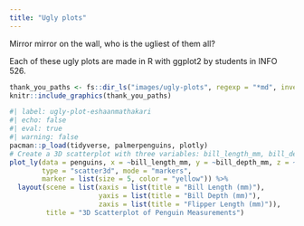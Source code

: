 ```yaml
---
title: "Ugly plots"
---
```


Mirror mirror on the wall, who is the ugliest of them all?

Each of these ugly plots are made in R with ggplot2 by students in INFO 526.

```r
thank_you_paths <- fs::dir_ls("images/ugly-plots", regexp = "*md", invert = TRUE)
knitr::include_graphics(thank_you_paths)
```

```r
#| label: ugly-plot-eshaanmathakari
#| echo: false
#| eval: true
#| warning: false
pacman::p_load(tidyverse, palmerpenguins, plotly)
# Create a 3D scatterplot with three variables: bill_length_mm, bill_depth_mm, and flipper_length_mm
plot_ly(data = penguins, x = ~bill_length_mm, y = ~bill_depth_mm, z = ~flipper_length_mm, 
        type = "scatter3d", mode = "markers", 
        marker = list(size = 5, color = "yellow")) %>%
  layout(scene = list(xaxis = list(title = "Bill Length (mm)"),
                      yaxis = list(title = "Bill Depth (mm)"),
                      zaxis = list(title = "Flipper Length (mm)")),
         title = "3D Scatterplot of Penguin Measurements")
```
